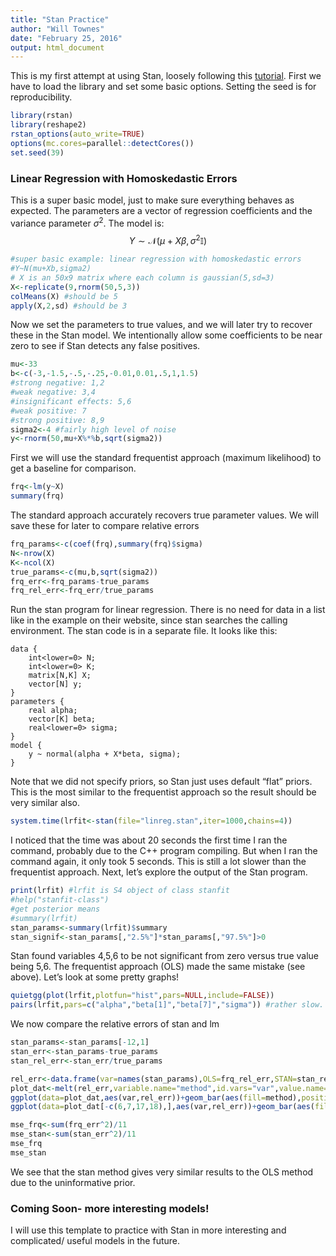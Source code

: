 ```yaml
---
title: "Stan Practice"
author: "Will Townes"
date: "February 25, 2016"
output: html_document
---
```


This is my first attempt at using Stan, loosely following this [tutorial](https://github.com/stan-dev/rstan/wiki/RStan-Getting-Started#how-to-use-rstan). First we have to load the library and set some basic options. Setting the seed is for reproducibility.

```r
library(rstan)
library(reshape2)
rstan_options(auto_write=TRUE)
options(mc.cores=parallel::detectCores())
set.seed(39)
```

### Linear Regression with Homoskedastic Errors
This is a super basic model, just to make sure everything behaves as expected. The parameters are a vector of regression coefficients and the variance parameter $\sigma^2$. The model is:
$$Y\sim\mathcal{N}(\mu+X\beta,\sigma^2 \mathbb{I})$$

```r
#super basic example: linear regression with homoskedastic errors
#Y~N(mu+Xb,sigma2)
# X is an 50x9 matrix where each column is gaussian(5,sd=3)
X<-replicate(9,rnorm(50,5,3))
colMeans(X) #should be 5
apply(X,2,sd) #should be 3
```
Now we set the parameters to true values, and we will later try to recover these in the Stan model. We intentionally allow some coefficients to be near zero to see if Stan detects any false positives.
```r
mu<-33
b<-c(-3,-1.5,-.5,-.25,-0.01,0.01,.5,1,1.5) 
#strong negative: 1,2
#weak negative: 3,4
#insignificant effects: 5,6
#weak positive: 7
#strong positive: 8,9
sigma2<-4 #fairly high level of noise
y<-rnorm(50,mu+X%*%b,sqrt(sigma2))
```
First we will use the standard frequentist approach (maximum likelihood) to get a baseline for comparison.
```r
frq<-lm(y~X)
summary(frq)
```
The standard approach accurately recovers true parameter values. We will save these for later to compare relative errors
```r
frq_params<-c(coef(frq),summary(frq)$sigma)
N<-nrow(X)
K<-ncol(X)
true_params<-c(mu,b,sqrt(sigma2))
frq_err<-frq_params-true_params
frq_rel_err<-frq_err/true_params
```
Run the stan program for linear regression. There is no need for data in a list like in the example on their website, since stan searches the calling environment. The stan code is in a separate file. It looks like this:
```
data {
    int<lower=0> N;
    int<lower=0> K;
    matrix[N,K] X;
    vector[N] y;
}
parameters {
    real alpha;
    vector[K] beta;
    real<lower=0> sigma;
}
model {
    y ~ normal(alpha + X*beta, sigma);
}
```
Note that we did not specify priors, so Stan just uses default "flat" priors. This is the most similar to the frequentist approach so the result should be very similar also.
```r
system.time(lrfit<-stan(file="linreg.stan",iter=1000,chains=4))
```
I noticed that the time was about 20 seconds the first time I ran the command, probably due to the C++ program compiling. But when I ran the command again, it only took 5 seconds. This is still a lot slower than the frequentist approach. Next, let's explore the output of the Stan program.
```r
print(lrfit) #lrfit is S4 object of class stanfit
#help("stanfit-class")
#get posterior means
#summary(lrfit)
stan_params<-summary(lrfit)$summary
stan_signif<-stan_params[,"2.5%"]*stan_params[,"97.5%"]>0
```
Stan found variables 4,5,6 to be not significant from zero versus true value being 5,6. The frequentist approach (OLS) made the same mistake (see above). Let's look at some pretty graphs!
```r
quietgg(plot(lrfit,plotfun="hist",pars=NULL,include=FALSE))
pairs(lrfit,pars=c("alpha","beta[1]","beta[7]","sigma")) #rather slow.
```
We now compare the relative errors of stan and lm
```r
stan_params<-stan_params[-12,1]
stan_err<-stan_params-true_params
stan_rel_err<-stan_err/true_params

rel_err<-data.frame(var=names(stan_params),OLS=frq_rel_err,STAN=stan_rel_err)
plot_dat<-melt(rel_err,variable.name="method",id.vars="var",value.name="rel_err")
ggplot(data=plot_dat,aes(var,rel_err))+geom_bar(aes(fill=method),position="dodge",stat="identity")+theme_bw()
ggplot(data=plot_dat[-c(6,7,17,18),],aes(var,rel_err))+geom_bar(aes(fill=method),position="dodge",stat="identity")+theme_bw()

mse_frq<-sum(frq_err^2)/11
mse_stan<-sum(stan_err^2)/11
mse_frq
mse_stan
```
We see that the stan method gives very similar results to the OLS method due to the uninformative prior.

### Coming Soon- more interesting models!
I will use this template to practice with Stan in more interesting and complicated/ useful models in the future.